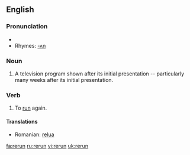 ==English==

===Pronunciation===
*{{IPA|/ɻi'ɻʌn/}}
*Rhymes: [[Rhymes:English:-ʌn|-ʌn]]

===Noun===
{{en-noun}}
# A television program shown after its initial presentation -- particularly many weeks after its initial presentation.

===Verb===
{{en-verb|reruns|rerunning|reran|rerun}}

# To [[run]] again.

====Translations====
*Romanian: [[relua]]

[[fa:rerun]]
[[ru:rerun]]
[[vi:rerun]]
[[uk:rerun]]